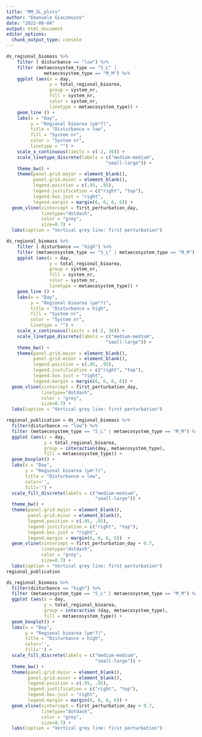 ```yaml
---
title: "MM_SL_plots"
author: "Emanuele Giacomuzzo"
date: "2022-08-04"
output: html_document
editor_options: 
  chunk_output_type: console
---
```


```r
ds_regional_biomass %>%
    filter ( disturbance == "low") %>%
    filter (metaecosystem_type == "S_L" | 
              metaecosystem_type == "M_M") %>%
    ggplot (aes(x = day,
                y = total_regional_bioarea,
                group = system_nr,
                fill = system_nr,
                color = system_nr,
                linetype = metaecosystem_type)) +
    geom_line () +
    labs(x = "Day", 
         y = "Regional bioarea (µm²?)",
         title = "Disturbance = low",
         fill = "System nr",
         color = "System nr",
         linetype = "") +
    scale_x_continuous(limits = c(-2, 30)) +
    scale_linetype_discrete(labels = c("medium-medium",
                                     "small-large")) + 
    theme_bw() +
    theme(panel.grid.major = element_blank(), 
          panel.grid.minor = element_blank(),
          legend.position = c(.95, .95),
          legend.justification = c("right", "top"),
          legend.box.just = "right",
          legend.margin = margin(6, 6, 6, 6)) +
  geom_vline(xintercept = first_perturbation_day, 
             linetype="dotdash", 
             color = "grey", 
             size=0.7) +
  labs(caption = "Vertical grey line: first perturbation")

ds_regional_biomass %>%
    filter ( disturbance == "high") %>%
    filter (metaecosystem_type == "S_L" | metaecosystem_type == "M_M") %>%
    ggplot (aes(x = day,
                y = total_regional_bioarea,
                group = system_nr,
                fill = system_nr,
                color = system_nr,
                linetype = metaecosystem_type)) +
    geom_line () +
    labs(x = "Day", 
         y = "Regional bioarea (µm²?)",
         title = "Disturbance = high",
         fill = "System nr",
         color = "System nr",
         linetype = "") +
    scale_x_continuous(limits = c(-2, 30)) +
    scale_linetype_discrete(labels = c("medium-medium",
                                     "small-large")) + 
    theme_bw() +
    theme(panel.grid.major = element_blank(), 
          panel.grid.minor = element_blank(),
          legend.position = c(.95, .95),
          legend.justification = c("right", "top"),
          legend.box.just = "right",
          legend.margin = margin(6, 6, 6, 6)) +
  geom_vline(xintercept = first_perturbation_day, 
             linetype="dotdash", 
             color = "grey", 
             size=0.7) +
  labs(caption = "Vertical grey line: first perturbation")

regional_publication = ds_regional_biomass %>%
  filter(disturbance == "low") %>%
  filter (metaecosystem_type == "S_L" | metaecosystem_type == "M_M") %>%
  ggplot (aes(x = day,
              y = total_regional_bioarea,
              group = interaction(day, metaecosystem_type),
              fill = metaecosystem_type)) +
  geom_boxplot() +
  labs(x = "Day", 
       y = "Regional bioarea (µm²?)",
       title = "Disturbance = low",
       color='', 
       fill='') +
  scale_fill_discrete(labels = c("medium-medium", 
                                 "small-large")) +
  theme_bw() +
  theme(panel.grid.major = element_blank(), 
        panel.grid.minor = element_blank(),
        legend.position = c(.95, .95),
        legend.justification = c("right", "top"),
        legend.box.just = "right",
        legend.margin = margin(6, 6, 6, 6))  +
  geom_vline(xintercept = first_perturbation_day + 0.7, 
             linetype="dotdash", 
             color = "grey", 
             size=0.7) +
  labs(caption = "Vertical grey line: first perturbation")
regional_publication

ds_regional_biomass %>%
  filter(disturbance == "high") %>%
  filter (metaecosystem_type == "S_L" | metaecosystem_type == "M_M") %>%
  ggplot (aes(x = day,
              y = total_regional_bioarea,
              group = interaction (day, metaecosystem_type),
              fill = metaecosystem_type)) +
  geom_boxplot() +
  labs(x = "Day", 
       y = "Regional bioarea (µm²?)",
       title = "Disturbance = high",
       color='', 
       fill='') +
  scale_fill_discrete(labels = c("medium-medium", 
                                 "small-large")) +
  theme_bw() +
  theme(panel.grid.major = element_blank(), 
        panel.grid.minor = element_blank(),
        legend.position = c(.95, .95),
        legend.justification = c("right", "top"),
        legend.box.just = "right",
        legend.margin = margin(6, 6, 6, 6)) +
  geom_vline(xintercept = first_perturbation_day + 0.7, 
             linetype="dotdash", 
             color = "grey", 
             size=0.7) +
  labs(caption = "Vertical grey line: first perturbation")
```